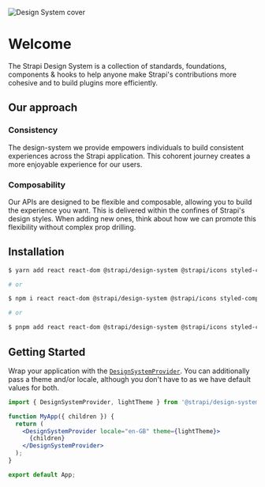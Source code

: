 
<Meta title="Getting Started/Welcome" />

![Design System cover](/getting-started/cover.png)

<div style={{ padding: '1rem' }} />

# Welcome

The Strapi Design System is a collection of standards, foundations, components & hooks to help anyone make Strapi's
contributions more cohesive and to build plugins more efficiently.

## Our approach

### Consistency

The design-system we provide empowers individuals to build consistent experiences across the Strapi application. This
cohorent journey creates a more enjoyable experience for our users.

### Composability

Our APIs are designed to be flexible and composable, allowing you to build the experience you want. This is delivered
within the confines of Strapi's design styles. When adding new ones, think about how we can promote this flexibility
without complex prop drilling.

## Installation

```sh
$ yarn add react react-dom @strapi/design-system @strapi/icons styled-components

# or

$ npm i react react-dom @strapi/design-system @strapi/icons styled-components

# or

$ pnpm add react react-dom @strapi/design-system @strapi/icons styled-components
```

## Getting Started

Wrap your application with the [`DesignSystemProvider`](../?path=/docs/designsystemprovider--docs). You can additionally
pass a theme and/or locale, although you don't have to as we have default values for both.

```jsx
import { DesignSystemProvider, lightTheme } from '@strapi/design-system';

function MyApp({ children }) {
  return (
    <DesignSystemProvider locale="en-GB" theme={lightTheme}>
      {children}
    </DesignSystemProvider>
  );
}

export default App;
```
